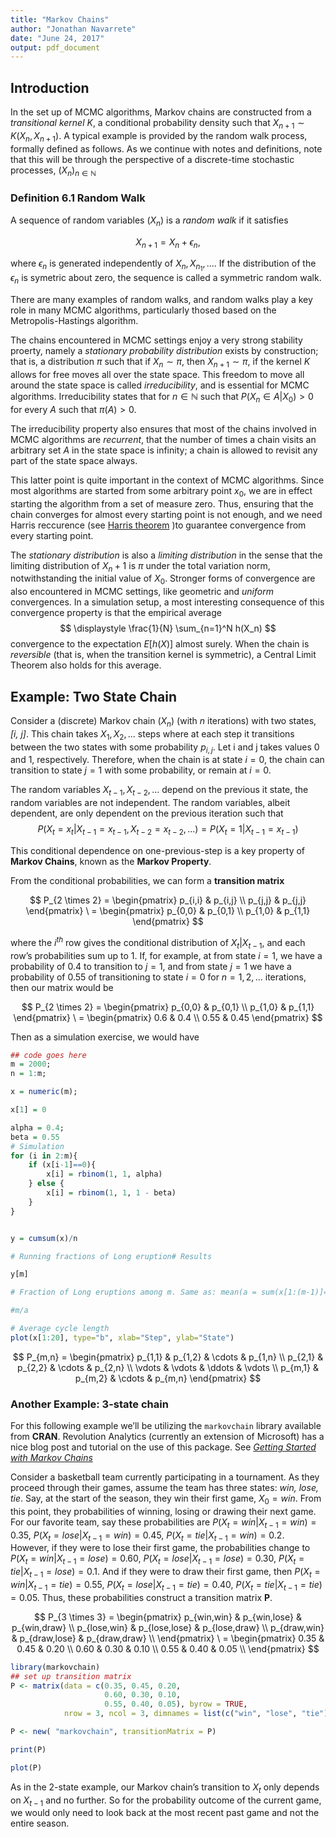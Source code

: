 ```yaml
---
title: "Markov Chains"
author: "Jonathan Navarrete"
date: "June 24, 2017"
output: pdf_document
---
```



## Introduction

In the set up of MCMC algorithms, Markov chains are constructed from a *transitional kernel K*, a conditional probability density such that $X_{n+1} \sim K(X_n, X_{n+1})$. A typical example is provided by the random walk process, formally defined as follows. As we continue with notes and definitions, note that this will be through the perspective of a discrete-time stochastic processes, $(X_n)_{n \in \mathbb{N}}$

### Definition 6.1 Random Walk

A sequence of random variables ($X_n$) is a *random walk* if it satisfies

$$
X_{n+1} = X_n + \epsilon_n,
$$

where $\epsilon_n$ is generated independently of $X_n, X_{n_1},...$. If the distribution of the $\epsilon_n$ is symetric about zero, the sequence is called a symmetric random walk. 

There are many examples of random walks, and random walks play a key role in many MCMC algorithms, particularly thosed based on the Metropolis-Hastings algorithm.

The chains encountered in MCMC settings enjoy a very strong stability proerty, namely a *stationary probability distribution* exists by construction; that is,  a distribution $\pi$ such that if $X_n \sim \pi$, then $X_{n+1} \sim \pi$, if the kernel *K* allows for free moves all over the state space. This freedom to move all around the state space is called *irreducibility*, and is essential for MCMC algorithms. Irreducibility states that for $n \in \mathbb{N}$ such that $P(X_n \in A | X_0) > 0$ for every *A* such that $\pi(A) > 0$. 

The irreducibility property also ensures that most of the chains involved in MCMC algorithms are *recurrent*, that the number of times a chain visits an arbitrary set *A* in the state space is infinity; a chain is allowed to revisit any part of the state space always.


This latter point is quite important in the context of MCMC algorithms. Since most algorithms are started from some arbitrary point $x_0$, we are in effect starting the algorithm from a set of measure zero. Thus, ensuring that the chain converges for almost every starting point is not enough, and we need Harris reccurence (see [Harris theorem](http://www.hairer.org/papers/harris.pdf) )to guarantee convergence from every starting point.

The *stationary distribution* is also a *limiting distribution* in the sense that the limiting distribution of $X_n+1$ is $\pi$ under the total variation norm, notwithstanding the initial value of $X_0$. Stronger forms of convergence are also encountered in MCMC settings, like geometric and *uniform* convergences. In a simulation setup, a most interesting consequence of this convergence property is that the empirical average
$$
\displaystyle \frac{1}{N} \sum_{n=1}^N h(X_n)
$$
convergence to the expectation $E[h(X)]$ almost surely. When the chain is *reversible* (that is, when the transition kernel is symmetric), a Central Limit Theorem also holds for this average.




## Example: Two State Chain

Consider a (discrete) Markov chain $(X_n)$ (with *n* iterations)  with two states, *[i, j]*. This chain takes $X_1, X_2, ...$ steps where at each step it transitions between the two states with some probability $p_{i,j}$. Let i and j takes values 0 and 1, respectively. Therefore, when the chain is at state $i = 0$, the chain can transition to state $j = 1$ with some probability, or remain at $i = 0$.

The random variables $X_{t-1}, X_{t-2}, ...$ depend on the previous it state, the random variables are not independent. The random variables, albeit dependent, are only dependent on the previous iteration such that
$$
P(X_t = x_{t} | X_{t-1} = x_{t-1}, X_{t-2} = x_{t-2}, ...) = P(X_t = 1 | X_{t-1} = x_{t-1})
$$

This conditional dependence on one-previous-step is a key property of **Markov Chains**, known as the **Markov Property**.

From the conditional probabilities, we can form a **transition matrix**

$$
P_{2 \times 2} = 
 \begin{pmatrix}
  p_{i,i} & p_{i,j} \\
  p_{j,j} & p_{j,j}
 \end{pmatrix}
\ =
 \begin{pmatrix}
  p_{0,0} & p_{0,1} \\
  p_{1,0} & p_{1,1}
 \end{pmatrix}
$$


where the $i^{th}$ row gives the conditional distribution of $X_t | X_{t-1}$, and each row's probabilities sum up to 1. If, for example, at from state $i = 1$, we have a probability of 0.4 to transition to $j = 1$, and from state $j = 1$ we have a probability of 0.55 of transitioning to state $i = 0$ for $n = 1, 2, ...$ iterations, then our matrix would be

$$
P_{2 \times 2} = 
 \begin{pmatrix}
  p_{0,0} & p_{0,1} \\
  p_{1,0} & p_{1,1}
 \end{pmatrix} 
\ = 
\begin{pmatrix}
  0.6 & 0.4 \\
  0.55 & 0.45
 \end{pmatrix}
$$


Then as a simulation exercise, we would have

```r

## code goes here
m = 2000; 
n = 1:m; 

x = numeric(m);

x[1] = 0

alpha = 0.4; 
beta = 0.55
# Simulation
for (i in 2:m){
    if (x[i-1]==0){
        x[i] = rbinom(1, 1, alpha)
    } else {
        x[i] = rbinom(1, 1, 1 - beta)
    }
}


y = cumsum(x)/n

# Running fractions of Long eruption# Results

y[m]

# Fraction of Long eruptions among m. Same as: mean(a = sum(x[1:(m-1)]==0 & x[2:m]==1); a # No. of cycles

#m/a

# Average cycle length
plot(x[1:20], type="b", xlab="Step", ylab="State")


```



$$
P_{m,n} = 
 \begin{pmatrix}
  p_{1,1} & p_{1,2} & \cdots & p_{1,n} \\
  p_{2,1} & p_{2,2} & \cdots & p_{2,n} \\
  \vdots  & \vdots  & \ddots & \vdots  \\
  p_{m,1} & p_{m,2} & \cdots & p_{m,n} 
 \end{pmatrix}
$$






### Another Example: 3-state chain

For this following example we'll be utilizing the `markovchain` library available from **CRAN**. Revolution Analytics (currently an extension of Microsoft) has a nice blog post and tutorial on the use of this package. See [*Getting Started with Markov Chains*](http://blog.revolutionanalytics.com/2016/01/getting-started-with-markov-chains.html)


Consider a basketball team currently participating in a tournament. As they proceed through their games, assume the team has three states: *win, lose, tie*. Say, at the start of the season, they win their first game, $X_0 = win$. From this point, they probabilities of winning, losing or drawing their next game. For our favorite team, say these probabilities are $P(X_t = win | X_{t-1} = win) = 0.35$, $P(X_t = lose | X_{t-1} = win) = 0.45$, $P(X_t = tie | X_{t-1} = win) = 0.2$. However, if they were to lose their first game, the probabilities change to $P(X_t = win | X_{t-1} = lose) = 0.60$, $P(X_t = lose | X_{t-1} = lose) = 0.30$, $P(X_t = tie | X_{t-1} = lose) = 0.1$. And if they were to draw their first game, then $P(X_t = win | X_{t-1} = tie) = 0.55$, $P(X_t = lose | X_{t-1} = tie) = 0.40$, $P(X_t = tie | X_{t-1} = tie) = 0.05$. Thus, these probabilities construct a transition matrix **P**.




$$
P_{3 \times 3} = 
 \begin{pmatrix}
  p_{win,win} & p_{win,lose} & p_{win,draw} \\
  p_{lose,win} & p_{lose,lose} & p_{lose,draw} \\
  p_{draw,win} & p_{draw,lose} & p_{draw,draw} \\
 \end{pmatrix}
\ = 
\begin{pmatrix}
  0.35 & 0.45 & 0.20 \\
  0.60 & 0.30 & 0.10 \\
  0.55 & 0.40 & 0.05 \\
 \end{pmatrix}
$$



```r
library(markovchain)
## set up transition matrix
P <- matrix(data = c(0.35, 0.45, 0.20,
                     0.60, 0.30, 0.10,
                     0.55, 0.40, 0.05), byrow = TRUE, 
            nrow = 3, ncol = 3, dimnames = list(c("win", "lose", "tie"), c("win", "lose", "tie")))

P <- new( "markovchain", transitionMatrix = P)

print(P)

plot(P)


```

As in the 2-state example, our Markov chain's transition to $X_t$ only depends on $X_{t-1}$ and no further. So for the probability outcome of the current game, we would only need to look back at the most recent past game and not the entire season.






